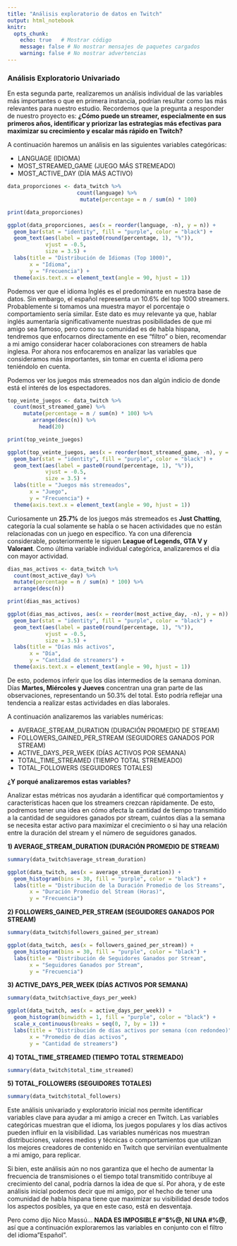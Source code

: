---
title: "Análisis exploratorio de datos en Twitch"
output: html_notebook
knitr:
  opts_chunk:
    echo: true   # Mostrar código
    message: false # No mostrar mensajes de paquetes cargados
    warning: false # No mostrar advertencias
---
<b><h3> Análisis Exploratorio Univariado </h3></b>

En esta segunda parte, realizaremos un análisis individual de las variables más importantes o que en primera instancia, podrían resultar como las más relevantes para nuestro estudio. Recordemos que la pregunta a responder de nuestro proyecto es: **¿Cómo puede un streamer, especialmente en sus primeros años, identificar y priorizar las estrategias más efectivas para maximizar su crecimiento y escalar más rápido en Twitch?**

A continuación haremos un análisis en las siguientes variables categóricas:

- LANGUAGE (IDIOMA)
- MOST_STREAMED_GAME (JUEGO MÁS STREMEADO)
- MOST_ACTIVE_DAY (DÍA MÁS ACTIVO)

```{r}
data_proporciones <- data_twitch %>%
                      count(language) %>%                          
                       mutate(percentage = n / sum(n) * 100)
```
```{r echo=FALSE}
print(data_proporciones)
```


```{r echo = FALSE, fig.width=10, fig.height=6}
ggplot(data_proporciones, aes(x = reorder(language, -n), y = n)) +
  geom_bar(stat = "identity", fill = "purple", color = "black") +
  geom_text(aes(label = paste0(round(percentage, 1), "%")), 
            vjust = -0.5,  
            size = 3.5) + 
  labs(title = "Distribución de Idiomas (Top 1000)",
       x = "Idioma",
       y = "Frecuencia") +
  theme(axis.text.x = element_text(angle = 90, hjust = 1))
```

Podemos ver que el idioma Inglés es el predominante en nuestra base de datos. Sin embargo, el español representa un 10.6% del top 1000 streamers. Probablemente si tomamos una muestra mayor el porcentaje o comportamiento sería similar. Este dato es muy relevante ya que, hablar inglés aumentaría significativamente nuestras posibilidades de que mi amigo sea famoso, pero como su comunidad es de habla hispana, tendremos que enfocarnos directamente en ese "filtro" o bien, recomendar a mi amigo considerar hacer colaboraciones con streamers de habla inglesa. Por ahora nos enfocaremos en analizar las variables que consideramos más importantes, sin tomar en cuenta el idioma pero teniéndolo en cuenta.

Podemos ver los juegos más stremeados nos dan algún indicio de donde está el interés de los espectadores.

```{r}
top_veinte_juegos <- data_twitch %>% 
  count(most_streamed_game) %>% 
     mutate(percentage = n / sum(n) * 100) %>% 
        arrange(desc(n)) %>% 
          head(20)
```
```{r echo=TRUE}
print(top_veinte_juegos)
```

```{r echo = FALSE, fig.width=10, fig.height=6}
ggplot(top_veinte_juegos, aes(x = reorder(most_streamed_game, -n), y = n)) +
  geom_bar(stat = "identity", fill = "purple", color = "black") +
  geom_text(aes(label = paste0(round(percentage, 1), "%")), 
            vjust = -0.5,  
            size = 3.5) + 
  labs(title = "Juegos más stremeados",
       x = "Juego",
       y = "Frecuencia") +
  theme(axis.text.x = element_text(angle = 90, hjust = 1))
```
Curiosamente un **25.7%** de los juegos más stremeados es **Just Chatting**, categoría la cual solamente se habla o se hacen actividades que no están relacionadas con un juego en específico. Ya con una diferencia considerable, posteriormente le siguen **League of Legends, GTA V y Valorant**. Como última variable individual categórica, analizaremos el día con mayor actividad.

```{r}
dias_mas_activos <- data_twitch %>% 
  count(most_active_day) %>% 
  mutate(percentage = n / sum(n) * 100) %>% 
  arrange(desc(n))
```
```{r}
print(dias_mas_activos)
```

```{r echo=FALSE}
ggplot(dias_mas_activos, aes(x = reorder(most_active_day, -n), y = n)) +
  geom_bar(stat = "identity", fill = "purple", color = "black") +
  geom_text(aes(label = paste0(round(percentage, 1), "%")), 
            vjust = -0.5,  
            size = 3.5) + 
  labs(title = "Días más activos",
       x = "Día",
       y = "Cantidad de streamers") +
  theme(axis.text.x = element_text(angle = 90, hjust = 1))
```
De esto, podemos inferir que los días intermedios de la semana dominan. Días **Martes, Miércoles y Jueves** concentran una gran parte de las observaciones, representando un 50.3% del total. Esto podría reflejar una tendencia a realizar estas actividades en días laborales.

A continuación analizaremos las variables numéricas:

- AVERAGE_STREAM_DURATION (DURACIÓN PROMEDIO DE STREAM)
- FOLLOWERS_GAINED_PER_STREAM (SEGUIDORES GANADOS POR STREAM)
- ACTIVE_DAYS_PER_WEEK (DÍAS ACTIVOS POR SEMANA)
- TOTAL_TIME_STREAMED (TIEMPO TOTAL STREMEADO)
- TOTAL_FOLLOWERS (SEGUIDORES TOTALES)

**¿Y porqué analizaremos estas variables?**

Analizar estas métricas nos ayudarán a identificar qué comportamientos y características hacen que los streamers crezcan rápidamente. De esto, podremos tener una idea en cómo afecta la cantidad de tiempo transmitido a la cantidad de seguidores ganados por stream, cuántos días a la semana se necesita estar activo para maximizar el crecimiento o si hay una relación entre la duración del stream y el número de seguidores ganados.

**1) AVERAGE_STREAM_DURATION (DURACIÓN PROMEDIO DE STREAM)**
```{r}
summary(data_twitch$average_stream_duration)
```
```{r echo=FALSE}
ggplot(data_twitch, aes(x = average_stream_duration)) +
  geom_histogram(bins = 30, fill = "purple", color = "black") +
  labs(title = "Distribución de la Duración Promedio de los Streams",
       x = "Duración Promedio del Stream (Horas)",
       y = "Frecuencia")
```
**2) FOLLOWERS_GAINED_PER_STREAM (SEGUIDORES GANADOS POR STREAM)**
```{r}
summary(data_twitch$followers_gained_per_stream)
```
```{r echo=FALSE}
ggplot(data_twitch, aes(x = followers_gained_per_stream)) +
  geom_histogram(bins = 30, fill = "purple", color = "black") +
  labs(title = "Distribución de Seguidores Ganados por Stream",
       x = "Seguidores Ganados por Stream",
       y = "Frecuencia")
```
**3) ACTIVE_DAYS_PER_WEEK (DÍAS ACTIVOS POR SEMANA)**
```{r}
summary(data_twitch$active_days_per_week)
```
```{r echo=FALSE}
ggplot(data_twitch, aes(x = active_days_per_week)) +
  geom_histogram(binwidth = 1, fill = "purple", color = "black") +
  scale_x_continuous(breaks = seq(0, 7, by = 1)) +
  labs(title = "Distribución de días activos por semana (con redondeo)",
       x = "Promedio de días activos",
       y = "Cantidad de streamers")
```
**4) TOTAL_TIME_STREAMED (TIEMPO TOTAL STREMEADO)**
```{r}
summary(data_twitch$total_time_streamed)
```
**5) TOTAL_FOLLOWERS (SEGUIDORES TOTALES)**
```{r}
summary(data_twitch$total_followers)
```
Este análisis univariado y exploratorio inicial nos permite identificar variables clave para ayudar a mi amigo a crecer en Twitch. Las variables categóricas muestran que el idioma, los juegos populares y los días activos pueden influir en la visibilidad. Las variables numéricas nos muestran distribuciones, valores medios y técnicas o comportamientos que utilizan los mejores creadores de contenido en Twitch que serviriían eventualmente a mi amigo, para replicar. 

Si bien, este análisis aún no nos garantiza que el hecho de aumentar la frecuencia de transmisiones o el tiempo total transmitido contribuye al crecimiento del canal, podría darnos la idea de que sí. Por ahora, y de este análisis inicial podemos decir que mi amigo, por el hecho de tener una comunidad de habla hispana tiene que maximizar su visibilidad desde todos los aspectos posibles, ya que en este caso, está en desventaja.

Pero como dijo Nico Massú... <b>NADA ES IMPOSIBLE #"$%@, NI UNA  #%@</b>, así que a continuación exploraremos las variables en conjunto con el filtro del idioma "Español".



